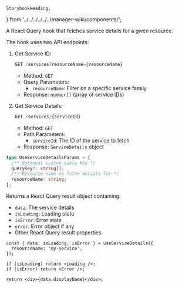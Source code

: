     StorybookHeading,
} from '../../../../../../manager-wiki/components/';

<Meta title="Core/manager-react-components/Hooks/useServiceDetails" />

<StorybookHeading label="Overview" level={2} />

A React Query hook that fetches service details for a given resource.

<StorybookHeading label="Api" level={2} />

The hook uses two API endpoints:

1. Get Service ID:
   ```typescript
   GET /services?resourceName={resourceName}
   ```
   - Method: `GET`
   - Query Parameters:
     - `resourceName`: Filter on a specific service family
   - Response: `number[]` (array of service IDs)

2. Get Service Details:
   ```typescript
   GET /services/{serviceId}
   ```
   - Method: `GET`
   - Path Parameters:
     - `serviceId`: The ID of the service to fetch
   - Response: `ServiceDetails` object

<StorybookHeading label="Parameters" level={2} />

```typescript
type UseServiceDetailsParams = {
  /** Optional custom query key */
  queryKey?: string[];
  /** Resource name to fetch details for */
  resourceName: string;
};
```

<StorybookHeading label="Returns" level={2} />

Returns a React Query result object containing:
- `data`: The service details
- `isLoading`: Loading state
- `isError`: Error state
- `error`: Error object if any
- Other React Query result properties

<StorybookHeading label="Exemple" level={2} />

```tsx
const { data, isLoading, isError } = useServiceDetails({
  resourceName: 'my-service',
});

if (isLoading) return <Loading />;
if (isError) return <Error />;

return <div>{data.displayName}</div>;
```